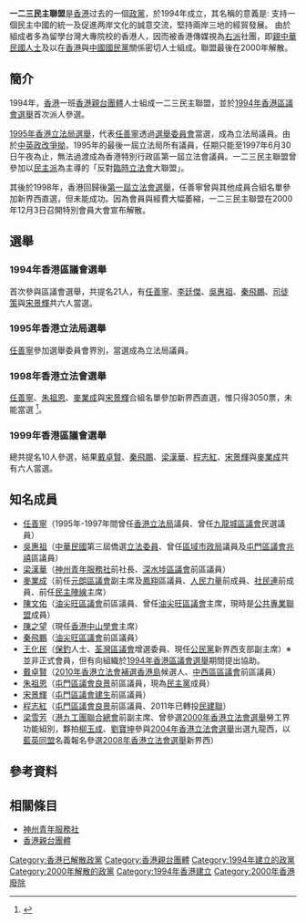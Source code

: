 {{香港政黨表
|中文名稱=一二三民主聯盟
|英文名稱=123 Democratic Alliance
|黨徽文件名 = [[File:123DemocraticAllianceLogo.svg|200px]]
|色彩編碼=#000000
|組織形式=
|註冊編號=
|主席=[[戴錫崑|戴錫崑]]<ref>{{Cite web |url=https://www.rfa.org/cantonese/news/16308-19991015.html |title=香港親台政團一二三民主聯盟派出代表參加特區首屆區議會選舉 |access-date=2020-10-20 |archive-date=2020-11-03 |archive-url=https://web.archive.org/web/20201103144108/https://www.rfa.org/cantonese/news/16308-19991015.html |dead-url=no }}</ref>
|頭銜1=秘書長	
|姓名1=
|頭銜2=副秘書長		
|姓名2=
|頭銜3=		
|姓名3=
|頭銜4=		
|姓名4=
|創立=1994年
|解散=2000年12月3日
|總部=
|黨員人數=
|象徵顏色=
|政黨口號=
|立法會議席={{Infobox political party/seats|0|60|hex=#000000}}（解散前夕）
|區議會議席={{Infobox political party/seats|6|519|hex=#000000}}（解散前夕）
|選舉委員會選委數目={{Infobox political party/seats|0|800|hex=#000000}}（解散前夕）

|政治派系= [[泛民主派|泛民主派]]<br>[[親中華民國|親中華民國]]<small>（香港[[親中華民國派|親中華民國派]]）</small><br>反對[[臨時立法會|臨時立法會]]大聯盟
|意識形態= [[三民主義|三民主義]]<br>[[反共主義|反共主義]]<br>[[中國統一|中國統一]]
|政治立场= [[右派|右派]]
|網站= 
|國際組織= 
}}

'''一二三民主聯盟'''是[[香港|香港]]过去的一個[[政黨|政黨]]，於1994年成立，其名稱的意義是:  支持一個民主中國的統一及促進两岸文化的誠意交流，堅持兩岸三地的經貿發展。
由於組成者多為留學台灣大專院校的香港人，因而被香港傳媒視為[[右派|右派]]社團，即[[香港親台團體|親中華民國人士]]及以在[[香港|香港]]與[[中國國民黨|中國國民黨]]關係密切人士組成。聯盟最後在2000年解散。

==簡介==
1994年，[[香港|香港]]一班[[香港親台團體|香港親台團體]]人士組成一二三民主聯盟，並於[[1994年香港區議會選舉|1994年香港區議會選舉]]首次派人參選。

[[1995年香港立法局選舉|1995年香港立法局選舉]]，代表[[任善寧|任善寧]]透過[[選舉委員會_(香港)|選舉委員會]]當選，成為立法局議員。由於[[新九組|中英政改爭拗]]，1995年的最後一屆立法局所有議員，任期只能至1997年6月30日午夜為止，無法過渡成為香港特別行政區第一屆立法會議員。一二三民主聯盟曾參加以[[泛民主派|民主派]]為主導的「反對[[臨時立法會|臨時立法會]]大聯盟」。

其後於1998年，香港回歸後[[1998年香港立法會選舉|第一屆立法會選舉]]，任善寧曾與其他成員合組名單參加新界西直選，但未能成功。因為會員與經費大幅萎縮，一二三民主聯盟在2000年12月3日召開特別會員大會宣布解散。

==選舉==
===1994年香港區議會選舉===
{{main|1994年香港區議會選舉}}
首次參與區議會選舉，共提名21人，有[[任善寧|任善寧]]、[[李廷傑|李廷傑]]、[[吳惠祖|吳惠祖]]、[[秦飛鵬|秦飛鵬]]、[[司徒策|司徒策]]與[[宋景輝|宋景輝]]共六人當選。

===1995年香港立法局選舉===
{{main|1995年香港立法局選舉}}
[[任善寧|任善寧]]參加選舉委員會界別，當選成為立法局議員。

===1998年香港立法會選舉===
{{main|1998年香港立法會選舉}}
[[任善寧|任善寧]]、[[朱祖恩|朱祖恩]]、[[麥業成|麥業成]]與[[宋景輝|宋景輝]]合組名單參加新界西直選，惟只得3050票，未能當選
<ref>{{Cite web |url=http://www.info.gov.hk/gia/general/199805/25/0525203.htm |title=1998年香港立法會選舉結果 |accessdate=2013-01-11 |archive-date=2011-12-09 |archive-url=https://web.archive.org/web/20111209193222/http://www.info.gov.hk/gia/general/199805/25/0525203.htm |dead-url=no }}</ref>。

===1999年香港區議會選舉===
{{main|1999年香港區議會選舉}}
總共提名10人參選，結果[[戴卓賢|戴卓賢]]、[[秦飛鵬|秦飛鵬]]、[[梁漢華|梁漢華]]、[[程志紅|程志紅]]、[[宋景輝|宋景輝]]與[[麥業成|麥業成]]共有六人當選。

==知名成員==
*[[任善寧|任善寧]]（1995年-1997年間曾任[[香港立法局|香港立法局]]議員、曾任[[九龍城區議會|九龍城區議會]]民選議員）
*[[吳惠祖|吳惠祖]]（[[中華民國|中華民國]]第三屆僑選[[立法委員|立法委員]]、曾任[[區域市政局|區域市政局]]議員及[[屯門區議會|屯門區議會]][[兆禧_(選區)|兆禧]]區議員）
*[[梁漢華|梁漢華]]（[[神州青年服務社|神州青年服務社]]前社長、[[深水埗區議會|深水埗區議會]]前區議員）
*[[麥業成|麥業成]]（前任[[元朗區議會|元朗區議會]]副主席及[[鳳翔_(選區)|鳳翔]]區議員、[[人民力量|人民力量]]前成員、[[社會民主連線|社民連]]前成員、前任[[民主陣線_(香港)|民主陣線]]主席）
*[[陳文佑|陳文佑]]（[[油尖旺區議會|油尖旺區議會]]前區議員、曾任[[油尖旺區議會|油尖旺區議會]]主席，現時是[[公共專業聯盟|公共專業聯盟]]成員）
*[[陳之望|陳之望]]（現任[[香港中山學會|香港中山學會]]主席）
*[[秦飛鵬|秦飛鵬]]（[[油尖旺區議會|油尖旺區議會]]前區議員）
*[[王化民|王化民]]（[[保釣|保釣]]人士、[[荃灣區議會|荃灣區議會]]增選委員、現任[[公民黨_(香港)|公民黨]]新界西支部副主席）※並非正式會員，但有向組織於[[1994年香港區議會選舉|1994年香港區議會選舉]]期間提出協助。
*[[戴卓賢|戴卓賢]]（[[2010年香港立法會補選|2010年香港立法會補選]][[香港島選區|香港島]]候選人、[[中西區區議會|中西區區議會]]前區議員）
*[[朱祖恩|朱祖恩]]（[[屯門區議會|屯門區議會]][[良景_(選區)|良景]]前區議員，現為[[民主黨_(香港)|民主黨]]成員）
*[[宋景輝|宋景輝]]（[[屯門區議會|屯門區議會]][[建生_(選區)|建生]]前區議員）
*[[程志紅|程志紅]]（[[屯門區議會|屯門區議會]][[良景_(選區)|良景]]前區議員、2011年已轉投[[民主建港協進聯盟|民建聯]]）
*[[梁雪芳|梁雪芳]]（[[港九工團聯合總會|港九工團聯合總會]]前副主席、曾參選[[2000年香港立法會選舉|2000年香港立法會選舉]]勞工界功能組別，夥拍[[柳玉成|柳玉成]]、[[劉寶坤|劉寶坤]]參與[[2004年香港立法會選舉|2004年香港立法會選舉]]出選九龍西，以[[藍英同盟|藍英同盟]]名義報名參選[[2008年香港立法會選舉|2008年香港立法會選舉]]新界西）

==參考資料==
<div class="references-small">
<references />
</div>

== 相關條目 ==
*[[神州青年服務社|神州青年服務社]]
*[[香港親台團體|香港親台團體]]

{{香港政黨}}

[[Category:香港已解散政黨|Category:香港已解散政黨]]
[[Category:香港親台團體|Category:香港親台團體]]
[[Category:1994年建立的政黨|Category:1994年建立的政黨]]
[[Category:2000年解散的政黨|Category:2000年解散的政黨]]
[[Category:1994年香港建立|Category:1994年香港建立]]
[[Category:2000年香港廢除|Category:2000年香港廢除]]